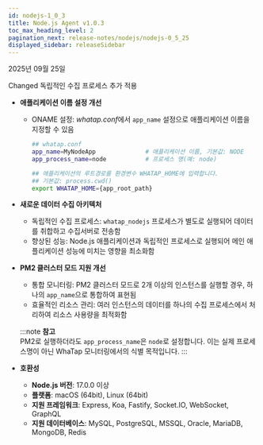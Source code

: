 ```yaml
---
id: nodejs-1_0_3
title: Node.js Agent v1.0.3
toc_max_heading_level: 2
pagination_next: release-notes/nodejs/nodejs-0_5_25
displayed_sidebar: releaseSidebar
---
```


2025년 09월 25일

<Status priority='1'>Changed</Status> 독립적인 수집 프로세스 추가 적용

- **애플리케이션 이름 설정 개선**

    - ONAME 설정: *whatap.conf*에서 `app_name` 설정으로 애플리케이션 이름을 지정할 수 있음

        ```bash
        ## whatap.conf
        app_name=MyNodeApp              # 애플리케이션 이름, 기본값: NODE
        app_process_name=node           # 프로세스 명(예: node)

        ## 애플리케이션의 루트경로를 환경변수 WHATAP_HOME에 입력합니다.
        ## 기본값: process.cwd()
        export WHATAP_HOME={app_root_path}
        ```

- **새로운 데이터 수집 아키텍처**

    - 독립적인 수집 프로세스: `whatap_nodejs` 프로세스가 별도로 실행되어 데이터를 취합하고 수집서버로 전송함
    - 향상된 성능: Node.js 애플리케이션과 독립적인 프로세스로 실행되어 메인 애플리케이션 성능에 미치는 영향을 최소화함

- **PM2 클러스터 모드 지원 개선**

    - 통합 모니터링: PM2 클러스터 모드로 2개 이상의 인스턴스를 실행할 경우, 하나의 `app_name`으로 통합하여 표현됨
    - 효율적인 리소스 관리: 여러 인스턴스의 데이터를 하나의 수집 프로세스에서 처리하여 리소스 사용량을 최적화함

    :::note
    **참고**  
    PM2로 실행하더라도 `app_process_name`은 `node`로 설정합니다. 이는 실제 프로세스명이 아닌 WhaTap 모니터링에서의 식별 목적입니다.
    :::

- **호환성**
    - **Node.js 버전**: 17.0.0 이상
    - **플랫폼**: macOS (64bit), Linux (64bit)
    - **지원 프레임워크**: Express, Koa, Fastify, Socket.IO, WebSocket, GraphQL
    - **지원 데이터베이스**: MySQL, PostgreSQL, MSSQL, Oracle, MariaDB, MongoDB, Redis



<DownloadNode2 ver="1.0.3" />
